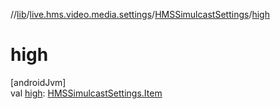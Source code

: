 //[lib](../../../index)/[live.hms.video.media.settings](../index)/[HMSSimulcastSettings](index)/[high](high)

# high

[androidJvm]\
val [high](high): [HMSSimulcastSettings.Item](-item/index)
